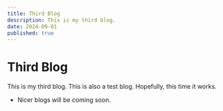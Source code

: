 ---
title: Third Blog
description: This is my third blog.
date: 2024-09-01
published: true
---

# Third Blog

This is my third blog. This is also a test blog. Hopefully, this time it works. 
* Nicer blogs will be coming soon.